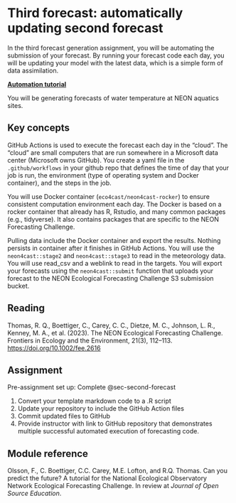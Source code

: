 # Third forecast: automatically updating second forecast {#sec-third-forecast}

In the third forecast generation assignment, you will be automating the submission of your forecast. By running your forecast code each day, you will be updating your model with the latest data, which is a simple form of data assimilation.

[**Automation tutorial**](https://github.com/OlssonF/NEON-forecast-challenge-workshop/blob/main/Automate_forecasts/automation_tutorial.Rmd)

You will be generating forecasts of water temperature at NEON aquatics sites.

## Key concepts

GitHub Actions is used to execute the forecast each day in the "cloud".  The "cloud" are small computers that are run somewhere in a Microsoft data center (Microsoft owns GitHub).  You create a yaml file in the `.github/workflows` in your github repo that defines the time of day that your job is run, the environment (type of operating system and Docker container), and the steps in the job. 

You will use Docker container (`eco4cast/neon4cast-rocker`) to ensure consistent computation environment each day.  The Docker is based on a rocker container that already has R, Rstudio, and many common packages (e.g., tidyverse).  It also contains packages that are specific to the NEON Forecasting Challenge.  

Pulling data include the Docker container and export the results.  Nothing persists in container after it finishes in GitHub Actions.  You will use the `neon4cast::stage2` and `neon4cast::stage3` to read in the meteorology data.  You will use read_csv and a weblink to read in the targets.  You will export your forecasts using the `neon4cast::submit` function that uploads your forecast to the NEON Ecological Forecasting Challenge S3 submission bucket.

## Reading

Thomas, R. Q., Boettiger, C., Carey, C. C., Dietze, M. C., Johnson, L. R., Kenney, M. A., et al. (2023). The NEON Ecological Forecasting Challenge. Frontiers in Ecology and the Environment, 21(3), 112–113. <https://doi.org/10.1002/fee.2616>

## Assignment

Pre-assignment set up: Complete @sec-second-forecast

1.  Convert your template markdown code to a .R script
2.  Update your repository to include the GitHub Action files
3.  Commit updated files to GitHub
4.  Provide instructor with link to GitHub repository that demonstrates multiple successful automated execution of forecasting code.

## Module reference

Olsson, F., C. Boettiger, C.C. Carey, M.E. Lofton, and R.Q. Thomas. Can you predict the future? A tutorial for the National Ecological Observatory Network Ecological Forecasting Challenge. In review at *Journal of Open Source Education*.
